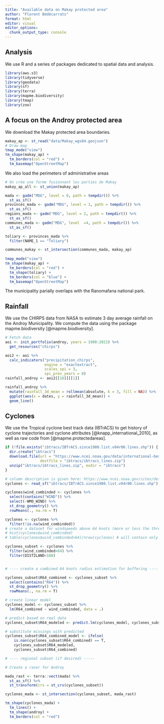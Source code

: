 ```yaml
---
title: "Available data on Makay protected area"
author: "Florent Bédécarrats"
format: html
editor: visual
editor_options: 
  chunk_output_type: console
---
```


## Analysis

We use R and a series of packages dedicated to spatial data and analysis.

```r
library(aws.s3)
library(tidyverse)
library(geodata)
library(sf)
library(terra)
library(mapme.biodiversity)
library(tmap)
library(zoo)
```

## A focus on the Androy protected area

We download the Makay protected area boundaries.

```r
makay_ap <- st_read("data/Makay_wgs84.geojson")
# Draw map
tmap_mode("view")
tm_shape(makay_ap) +
  tm_borders(col = "red") + 
  tm_basemap("OpenStreetMap")
```

We also load the perimeters of administrative areas

```r
# On crée une forme fusionnant les parties de Makay
makay_ap_all <- st_union(makay_ap)

mada <- gadm("MDG", level = 0, path = tempdir()) %>%
  st_as_sf() 
provinces_mada <- gadm("MDG", level = 1, path = tempdir()) %>%
  st_as_sf() 
regions_mada <- gadm("MDG", level = 2, path = tempdir()) %>%
  st_as_sf() 
communes_mada <- gadm("MDG", level  =4, path = tempdir()) %>%
  st_as_sf() 

toliary <- provinces_mada %>%
  filter(NAME_1 == "Toliary")

communes_makay <- st_intersection(communes_mada, makay_ap)
  
tmap_mode("view")
tm_shape(makay_ap) +
  tm_borders(col = "red") + 
  tm_shape(toliary) +
  tm_borders(col = "blue") +
  tm_basemap("OpenStreetMap")
```

The municipality parially overlaps with the Ranomafana national park.

## Rainfall

We use the CHIRPS data from NASA to estimate 3 day average rainfall on the Androy Municipality. We compute the data using the package mapme.biodiversity [@mapme.biodiversity].

```r
# Fetch data
aoi <- init_portfolio(androy, years = 1980:2021) %>%
  get_resources("chirps")

aoi2 <- aoi %>%
  calc_indicators("precipitation_chirps",
                  engine = "exactextract",
                  scales_spi = 3,
                  spi_prev_years = 8)
rainfall_androy <- aoi2[[16]][[1]]

rainfall_androy %>%
  mutate(rainfall_3d_mean = rollmean(absolute, k = 3, fill = NA)) %>%
  ggplot(aes(x = dates, y = rainfall_3d_mean)) +
  geom_line()
```

## Cyclones

We use the Tropical cyclone best track data (IBTrACS) to get history of cyclone trajectories and cyclone attributes [@knapp_international_2010], as well as raw code from [@mapme.protectedareas].

```r
if (!file.exists("ibtracs/IBTrACS.since1980.list.v04r00.lines.shp")) {
  dir.create("ibtracs")
  download.file(url = "https://www.ncei.noaa.gov/data/international-best-track-archive-for-climate-stewardship-ibtracs/v04r00/access/shapefile/IBTrACS.since1980.list.v04r00.lines.zip", 
                destfile = "ibtracs/ibtracs_lines.zip")
  unzip("ibtracs/ibtracs_lines.zip", exdir = "ibtracs")
}

# column description is given here: https://www.ncei.noaa.gov/sites/default/files/2021-07/IBTrACS_v04_column_documentation.pdf
cyclones <- read_sf("ibtracs/IBTrACS.since1980.list.v04r00.lines.shp")

cyclones$wind_combinded <- cyclones %>%
  select(contains("WIND")) %>%
  select(-WMO_WIND) %>%
  st_drop_geometry() %>%
  rowMeans(., na.rm = T)

cyclones <- cyclones %>%
  filter(!is.na(wind_combinded))
# create a dataset for windspeeds above 64 knots (more or less the threashold for winds to cause forest disturbances)
# hist(cyclones$wind_combinded)
# table(cyclones$wind_combinded>64)/nrow(cyclones) # will contain only about 19% of all obs. 

cyclones_subset <- cyclones %>% 
  filter(wind_combinded>64) %>% 
  filter(DIST2LAND<100)


# ---- create a combined 64 knots radius estimation for buffering ----

cyclones_subset$R64_combined <- cyclones_subset %>%
  select(contains("R64")) %>%
  st_drop_geometry() %>%
  rowMeans(., na.rm = T)

# create linear model
cyclones_model <- cyclones_subset %>% 
  lm(R64_combined ~ wind_combinded, data = .)

# predict based on real data 
cyclones_subset$R64_modeled <- predict.lm(cyclones_model, cyclones_subset)

# substitute missings with predicted
cyclones_subset$R64_combined_model <- ifelse(
    is.nan(cyclones_subset$R64_combined) == T,
    cyclones_subset$R64_modeled,
    cyclones_subset$R64_combined)

# ---- regional subset (if desired) -----

# Create a raser for Androy

mada_rast <- terra::vect(mada) %>%
  st_as_sf() %>%
  st_transform(crs = st_crs(cyclones_subset))

cyclones_mada <- st_intersection(cyclones_subset, mada_rast)

tm_shape(cyclones_mada) +
  tm_lines() + 
  tm_shape(androy) +
  tm_borders(col = "red")

```